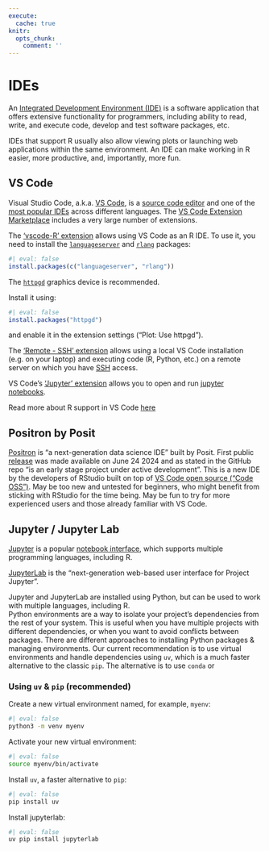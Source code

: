 ```yaml
---
execute:
  cache: true
knitr:
  opts_chunk: 
    comment: ''
---
```

# IDEs

An [Integrated Development Environment 
(IDE)](https://en.wikipedia.org/wiki/Integrated_development_environment) 
is a software application that offers extensive functionality for programmers, 
including ability to read, write, and execute code, develop and test software 
packages, etc.  

IDEs that support R usually also allow viewing plots or launching web 
applications within the same environment. An IDE can make working in R easier, 
more productive, and, importantly, more fun.

## VS Code {#vscode}

Visual Studio Code, a.k.a. [VS Code](https://code.visualstudio.com/){target="_blank"},
is a [source code editor](https://en.wikipedia.org/wiki/Source-code_editor){target="_blank"} 
and one of the 
[most popular IDEs](https://insights.stackoverflow.com/survey/2021#most-popular-technologies-new-collab-tools){target="_blank"}
across different languages. The 
[VS Code Extension Marketplace](https://code.visualstudio.com/docs/editor/extension-marketplace){target="_blank"} 
includes a very large number of extensions.

The ['vscode-R' extension](https://github.com/REditorSupport/vscode-R){target="_blank"} allows
using VS Code as an R IDE. To use it, you need to install the 
[`languageserver`](https://github.com/REditorSupport/languageserver){target="_blank"} 
and [`rlang`](https://cran.r-project.org/web/packages/rlang/index.html){target="_blank"} 
packages:

```r
#| eval: false
install.packages(c("languageserver", "rlang"))
```

The [`httpgd`](https://github.com/nx10/httpgd){target="_blank"} graphics 
device is recommended.

Install it using:

```r
#| eval: false
install.packages("httpgd")
```

and enable it in the extension settings ("Plot: Use httpgd").


The ['Remote - SSH' extension](https://marketplace.visualstudio.com/items?itemName=ms-vscode-remote.remote-ssh-edit){target="_blank"} 
allows using a local VS Code installation (e.g. on your laptop) and executing 
code (R, Python, etc.) on a remote server on which you have 
[SSH](https://en.wikipedia.org/wiki/Secure_Shell){target="_blank"} access.
<br>

VS Code's ['Jupyter' extension](https://marketplace.visualstudio.com/items?itemName=ms-toolsai.jupyter) 
allows you to open and run [jupyter notebooks](#jupyter).
<br>

Read more about R support in VS Code [here](https://code.visualstudio.com/docs/languages/r){target="_blank"}

## Positron by Posit

[Positron](https://github.com/posit-dev/positron) is "a next-generation data science IDE" built by Posit. First public [release](https://github.com/posit-dev/positron/releases) was made available on June 24 2024 and as stated in the GitHub repo "is an early stage project under active development". This is a new IDE by the developers of RStudio built on top of [VS Code open source ("Code OSS")](https://github.com/microsoft/vscode). May be too new and untested for beginners, who might benefit from sticking with RStudio for the time being. May be fun to try for more experienced users and those already familiar with VS Code.

## Jupyter / Jupyter Lab {#jupyter}

[Jupyter](https://jupyter.org/){target="_blank"} is a popular 
[notebook interface](https://en.wikipedia.org/wiki/Notebook_interface){target="_blank"},
which supports multiple programming languages, including R.

[JupyterLab](https://jupyterlab.readthedocs.io/en/stable/){target="_blank"} is 
the "next-generation web-based user interface for Project Jupyter".

Jupyter and JupyterLab are installed using Python, but can be used to work with multiple languages,
including R.
<br>
Python environments are a way to isolate your project's dependencies from the 
rest of your system. This is useful when you have multiple projects with
different dependencies, or when you want to avoid conflicts between packages.
There are different approaches to installing Python packages & managing environments.
Our current recommendation is to use virtual environments and handle dependencies using `uv`, which
is a much faster alternative to the classic `pip`. The alternative is to use `conda` or 

### Using `uv` & `pip` (recommended)

Create a new virtual environment named, for example, `myenv`:

```sh
#| eval: false
python3 -m venv myenv
```

Activate your new virtual environment:

```sh
#| eval: false
source myenv/bin/activate
```

Install `uv`, a faster alternative to `pip`:

```sh
#| eval: false
pip install uv
```

Install jupyterlab:

```sh
#| eval: false
uv pip install jupyterlab
```
